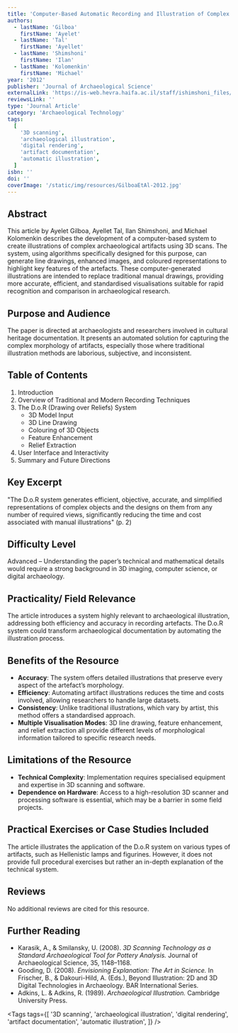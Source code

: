 ```yaml
---
title: 'Computer-Based Automatic Recording and Illustration of Complex Archaeological Artifacts'
authors:
  - lastName: 'Gilboa'
    firstName: 'Ayelet'
  - lastName: 'Tal'
    firstName: 'Ayellet'
  - lastName: 'Shimshoni'
    firstName: 'Ilan'
  - lastName: 'Kolomenkin'
    firstName: 'Michael'
year: '2012'
publisher: 'Journal of Archaeological Science'
externalLink: 'https://is-web.hevra.haifa.ac.il/staff/ishimshoni_files/Dor2.pdf'
reviewsLink: ''
type: 'Journal Article'
category: 'Archaeological Technology'
tags:
  [
    '3D scanning',
    'archaeological illustration',
    'digital rendering',
    'artifact documentation',
    'automatic illustration',
  ]
isbn: ''
doi: ''
coverImage: '/static/img/resources/GilboaEtAl-2012.jpg'
---
```


## Abstract

This article by Ayelet Gilboa, Ayellet Tal, Ilan Shimshoni, and Michael Kolomenkin describes the development of a computer-based system to create illustrations of complex archaeological artifacts using 3D scans. The system, using algorithms specifically designed for this purpose, can generate line drawings, enhanced images, and coloured representations to highlight key features of the artefacts. These computer-generated illustrations are intended to replace traditional manual drawings, providing more accurate, efficient, and standardised visualisations suitable for rapid recognition and comparison in archaeological research.

## Purpose and Audience

The paper is directed at archaeologists and researchers involved in cultural heritage documentation. It presents an automated solution for capturing the complex morphology of artifacts, especially those where traditional illustration methods are laborious, subjective, and inconsistent.

## Table of Contents

1. Introduction
2. Overview of Traditional and Modern Recording Techniques
3. The D.o.R (Drawing over Reliefs) System
   - 3D Model Input
   - 3D Line Drawing
   - Colouring of 3D Objects
   - Feature Enhancement
   - Relief Extraction
4. User Interface and Interactivity
5. Summary and Future Directions

## Key Excerpt

"The D.o.R system generates efficient, objective, accurate, and simplified representations of complex objects and the designs on them from any number of required views, significantly reducing the time and cost associated with manual illustrations" (p. 2)

## Difficulty Level

Advanced – Understanding the paper’s technical and mathematical details would require a strong background in 3D imaging, computer science, or digital archaeology.

## Practicality/ Field Relevance

The article introduces a system highly relevant to archaeological illustration, addressing both efficiency and accuracy in recording artefacts. The D.o.R system could transform archaeological documentation by automating the illustration process.

## Benefits of the Resource

- **Accuracy**: The system offers detailed illustrations that preserve every aspect of the artefact’s morphology.
- **Efficiency**: Automating artifact illustrations reduces the time and costs involved, allowing researchers to handle large datasets.
- **Consistency**: Unlike traditional illustrations, which vary by artist, this method offers a standardised approach.
- **Multiple Visualisation Modes**: 3D line drawing, feature enhancement, and relief extraction all provide different levels of morphological information tailored to specific research needs.

## Limitations of the Resource

- **Technical Complexity**: Implementation requires specialised equipment and expertise in 3D scanning and software.
- **Dependence on Hardware**: Access to a high-resolution 3D scanner and processing software is essential, which may be a barrier in some field projects.

## Practical Exercises or Case Studies Included

The article illustrates the application of the D.o.R system on various types of artifacts, such as Hellenistic lamps and figurines. However, it does not provide full procedural exercises but rather an in-depth explanation of the technical system.

## Reviews

No additional reviews are cited for this resource.

## Further Reading

- Karasik, A., & Smilansky, U. (2008). _3D Scanning Technology as a Standard Archaeological Tool for Pottery Analysis._ Journal of Archaeological Science, 35, 1148–1168.
- Gooding, D. (2008). _Envisioning Explanation: The Art in Science._ In Frischer, B., & Dakouri-Hild, A. (Eds.), Beyond Illustration: 2D and 3D Digital Technologies in Archaeology. BAR International Series.
- Adkins, L. & Adkins, R. (1989). _Archaeological Illustration._ Cambridge University Press.

<Tags
  tags={[
    '3D scanning',
    'archaeological illustration',
    'digital rendering',
    'artifact documentation',
    'automatic illustration',
  ]}
/>
